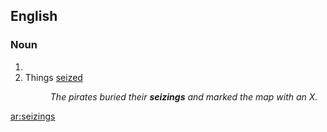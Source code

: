==English==

===Noun===
{{head|en|noun plural form}}

# {{plural of|seizing|lang=en}}
# Things [[seized]]
#: ''The pirates buried their '''seizings''' and marked the map with an X.''

[[ar:seizings]]